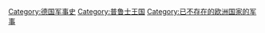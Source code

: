 [[Category:德国军事史|Category:德国军事史]]
[[Category:普鲁士王国|Category:普鲁士王国]]
[[Category:已不存在的欧洲国家的军事|Category:已不存在的欧洲国家的军事]]